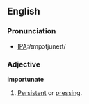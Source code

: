 ==English==

===Pronunciation===
*[[w:International Phonetic Alphabet|IPA]]:/ɪmpɔtjuneɪt/

===Adjective===
'''importunate'''
# [[Persistent]] or [[pressing]].